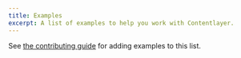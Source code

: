 ```yaml
---
title: Examples
excerpt: A list of examples to help you work with Contentlayer.
---
```


<Callout>See [the contributing guide](/docs/other/contributing) for adding examples to this list.</Callout>

<div className="mt-12 grid gap-4 md:grid-cols-2">
  <Card
    title="next-contentlayer-example"
    subtitle="A basic Next.js blog using Contentlayer."
    link={{
      label: 'View Project',
      url: 'https://github.com/contentlayerdev/next-contentlayer-example',
    }}
  />
</div>
